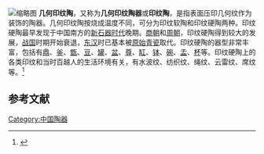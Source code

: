 [[File:西周印文硬陶同心菱纹罐.jpg|缩略图]]
'''几何印纹陶'''，又称为'''几何印纹陶器'''或'''印纹陶'''，是指表面压印几何纹作为装饰的陶器。几何印纹陶按烧成温度不同，可分为印纹软陶和印纹硬陶两种。印纹硬陶最早发现于中国南方的[[新石器时代|新石器时代]]晚期。[[商朝|商朝]]和[[周朝|周朝]]，印纹硬陶得到较大的发展，[[战国|战国]]时期开始衰退，[[东汉|东汉]]时已基本被[[原始青瓷|原始青瓷]]取代。印纹硬陶的器型非常丰富，包括有[[鼎|鼎]]、[[釜|釜]]、[[甑|甑]]、[[豆|豆]]、[[罐|罐]]、[[盆|盆]]、[[尊|尊]]、[[缸|缸]]、[[钵|钵]]、[[碗|碗]]、[[盂|盂]]、[[杯|杯]]等。印纹硬陶上的各类印纹和当时百越人的生活环境有关，有水波纹、纺织纹、绳纹、云雷纹、席纹等。<ref>{{cite journal |author1=倪林海|title=印纹之趣——概说印纹陶 |journal=收藏界 |date=2015 |issue=1 |page=53-56}}</ref>

==参考文献==
{{reflist}}

[[Category:中国陶器|Category:中国陶器]]